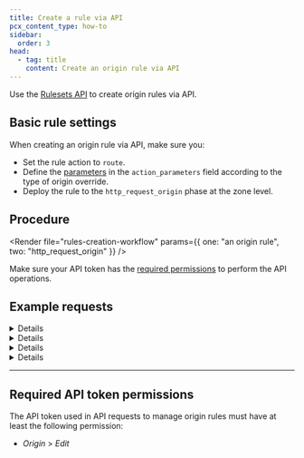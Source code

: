 ```yaml
---
title: Create a rule via API
pcx_content_type: how-to
sidebar:
  order: 3
head:
  - tag: title
    content: Create an origin rule via API
---
```



Use the [Rulesets API](/ruleset-engine/rulesets-api/) to create origin rules via API.

## Basic rule settings

When creating an origin rule via API, make sure you:

- Set the rule action to `route`.
- Define the [parameters](/rules/origin-rules/parameters/) in the `action_parameters` field according to the type of origin override.
- Deploy the rule to the `http_request_origin` phase at the zone level.

## Procedure

<Render
	file="rules-creation-workflow"
	params={{ one: "an origin rule", two: "http_request_origin" }}
/>

Make sure your API token has the [required permissions](#required-api-token-permissions) to perform the API operations.

## Example requests

<Details header="Example: Add a rule that overrides the HTTP `Host` header">

The following example sets the rules of an existing phase ruleset (`{ruleset_id}`) to a single origin rule — overriding the HTTP `Host` header — using the [Update a zone ruleset](/api/resources/rulesets/methods/update/) operation. The response will contain the complete definition of the ruleset you updated.

```bash
curl --request PUT \
https://api.cloudflare.com/client/v4/zones/{zone_id}/rulesets/{ruleset_id} \
--header "Authorization: Bearer <API_TOKEN>" \
--header "Content-Type: application/json" \
--data '{
  "rules": [
    {
      "expression": "http.request.uri.query contains \"/eu/\"",
      "description": "My first origin rule",
      "action": "route",
      "action_parameters": {
        "host_header": "eu_server.example.net"
      }
    }
  ]
}'
```

```json output
{
	"result": {
		"id": "<RULESET_ID>",
		"name": "Origin Rules ruleset",
		"description": "Zone-level ruleset that will execute origin rules.",
		"kind": "zone",
		"version": "2",
		"rules": [
			{
				"id": "<RULE_ID>",
				"version": "1",
				"action": "route",
				"action_parameters": {
					"host_header": "eu_server.example.net"
				},
				"expression": "http.request.uri.query contains \"/eu/\"",
				"description": "My first origin rule",
				"last_updated": "2022-06-02T14:42:04.219025Z",
				"ref": "<RULE_REF>"
			}
		],
		"last_updated": "2022-06-02T14:42:04.219025Z",
		"phase": "http_request_origin"
	},
	"success": true,
	"errors": [],
	"messages": []
}
```

</Details>

<Details header="Example: Add a rule that overrides the SNI value of incoming requests">

The following example sets the rules of an existing phase ruleset (`{ruleset_id}`) to a single origin rule — overriding the SNI value of incoming requests addressed at `admin.example.com` — using the [Update a zone ruleset](/api/resources/rulesets/methods/update/) operation.

```bash
curl --request PUT \
https://api.cloudflare.com/client/v4/zones/{zone_id}/rulesets/{ruleset_id} \
--header "Authorization: Bearer <API_TOKEN>" \
--header "Content-Type: application/json" \
--data '{
  "rules": [
    {
      "expression": "http.host eq \"admin.example.com\"",
      "description": "SNI Override for the admin area",
      "action": "route",
      "action_parameters": {
        "sni": {
          "value": "sni.example.com"
        }
      }
    }
  ]
}'
```

</Details>

<Details header="Example: Add a rule that overrides the resolved DNS record and the `Host` header of incoming requests">

The following example sets the rules of an existing phase ruleset (`{ruleset_id}`) to a single origin rule — overriding the resolved DNS record and the `Host` header of incoming requests — using the [Update a zone ruleset](/api/resources/rulesets/methods/update/) operation. The response will contain the complete definition of the ruleset you updated.

```bash
curl --request PUT \
https://api.cloudflare.com/client/v4/zones/{zone_id}/rulesets/{ruleset_id} \
--header "Authorization: Bearer <API_TOKEN>" \
--header "Content-Type: application/json" \
--data '{
  "rules": [
    {
      "expression": "starts_with(http.request.uri.path, \"/hr-app/\")",
      "description": "Origin rule for the company HR application",
      "action": "route",
      "action_parameters": {
        "host_header": "hr-server.example.com",
        "origin": {
          "host": "hr-server.example.com"
        }
      }
    }
  ]
}'
```

```json output
{
	"result": {
		"id": "<RULESET_ID>",
		"name": "Origin Rules ruleset",
		"description": "Zone-level ruleset that will execute origin rules.",
		"kind": "zone",
		"version": "2",
		"rules": [
			{
				"id": "<RULE_ID>",
				"version": "1",
				"action": "route",
				"action_parameters": {
					"host_header": "hr-server.example.com",
					"origin": {
						"host": "hr-server.example.com"
					}
				},
				"expression": "starts_with(http.request.uri.path, \"/hr-app/\")",
				"description": "Origin rule for the company HR application",
				"last_updated": "2022-06-03T14:42:04.219025Z",
				"ref": "<RULE_REF>"
			}
		],
		"last_updated": "2022-06-03T14:42:04.219025Z",
		"phase": "http_request_origin"
	},
	"success": true,
	"errors": [],
	"messages": []
}
```

</Details>

<Details header="Example: Add a rule that overrides the port of incoming requests">

The following example sets the rules of an existing phase ruleset (`{ruleset_id}`) to a single origin rule — overriding the port of incoming requests — using the [Update a zone ruleset](/api/resources/rulesets/methods/update/) operation. The response will contain the complete definition of the ruleset you updated.

```bash
curl --request PUT \
https://api.cloudflare.com/client/v4/zones/{zone_id}/rulesets/{ruleset_id} \
--header "Authorization: Bearer <API_TOKEN>" \
--header "Content-Type: application/json" \
--data '{
  "rules": [
    {
      "expression": "starts_with(http.request.uri.path, \"/team/calendar/\")",
      "description": "Origin rule for the team calendar application",
      "action": "route",
      "action_parameters": {
        "origin": {
          "port": 9000
        }
      }
    }
  ]
}'
```

```json output
{
	"result": {
		"id": "<RULESET_ID>",
		"name": "Origin Rules ruleset",
		"description": "Zone-level ruleset that will execute origin rules.",
		"kind": "zone",
		"version": "2",
		"rules": [
			{
				"id": "<RULE_ID>",
				"version": "1",
				"action": "route",
				"action_parameters": {
					"origin": {
						"port": 9000
					}
				},
				"expression": "starts_with(http.request.uri.path, \"/team/calendar/\")",
				"description": "Origin rule for the team calendar application",
				"last_updated": "2022-06-03T14:42:04.219025Z",
				"ref": "<RULE_REF>"
			}
		],
		"last_updated": "2022-06-03T14:42:04.219025Z",
		"phase": "http_request_origin"
	},
	"success": true,
	"errors": [],
	"messages": []
}
```

</Details>

---

## Required API token permissions

The API token used in API requests to manage origin rules must have at least the following permission:

- _Origin_ > _Edit_
